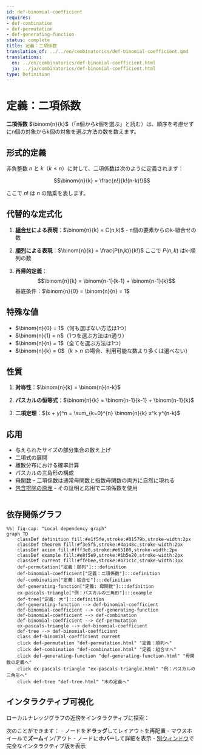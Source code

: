 ```yaml
---
id: def-binomial-coefficient
requires:
- def-combination
- def-permutation
- def-generating-function
status: complete
title: 定義：二項係数
translation_of: ../../en/combinatorics/def-binomial-coefficient.qmd
translations:
  en: ../en/combinatorics/def-binomial-coefficient.html
  ja: ../ja/combinatorics/def-binomial-coefficient.html
type: Definition
---
```


# 定義：二項係数

**二項係数** $\binom{n}{k}$（「n個からk個を選ぶ」と読む）は、順序を考慮せずにn個の対象からk個の対象を選ぶ方法の数を数えます。

## 形式的定義

非負整数 $n$ と $k$（$k \leq n$）に対して、二項係数は次のように定義されます：

$$\binom{n}{k} = \frac{n!}{k!(n-k)!}$$

ここで $n!$ は $n$ の階乗を表します。

## 代替的な定式化

1. **[組合せ](def-combination.qmd)による表現**：$\binom{n}{k} = C(n,k)$ - n個の要素からのk-組合せの数

2. **[順列](def-permutation.qmd)による表現**：$\binom{n}{k} = \frac{P(n,k)}{k!}$ ここで $P(n,k)$ はk-順列の数

3. **再帰的定義**：
   $$\binom{n}{k} = \binom{n-1}{k-1} + \binom{n-1}{k}$$
   基底条件：$\binom{n}{0} = \binom{n}{n} = 1$

## 特殊な値

- $\binom{n}{0} = 1$（何も選ばない方法は1つ）
- $\binom{n}{1} = n$（1つを選ぶ方法はn通り）
- $\binom{n}{n} = 1$（全てを選ぶ方法は1つ）
- $\binom{n}{k} = 0$（$k > n$ の場合、利用可能な数より多くは選べない）

## 性質

1. **対称性**：$\binom{n}{k} = \binom{n}{n-k}$

2. **パスカルの恒等式**：$\binom{n}{k} = \binom{n-1}{k-1} + \binom{n-1}{k}$

3. **二項定理**：$(x + y)^n = \sum_{k=0}^{n} \binom{n}{k} x^k y^{n-k}$

## 応用

- 与えられたサイズの部分集合の数え上げ
- 二項式の展開
- 離散分布における確率計算
- パスカルの三角形の構成
- [母関数](def-generating-function.qmd) - 二項係数は通常母関数と指数母関数の両方に自然に現れる
- [包含排除の原理](thm-inclusion-exclusion.qmd) - その証明と応用で二項係数を使用

```mermaid
```

## 依存関係グラフ

```mermaid
%%| fig-cap: "Local dependency graph"
graph TD
    classDef definition fill:#e1f5fe,stroke:#01579b,stroke-width:2px
    classDef theorem fill:#f3e5f5,stroke:#4a148c,stroke-width:2px
    classDef axiom fill:#fff3e0,stroke:#e65100,stroke-width:2px
    classDef example fill:#e8f5e9,stroke:#1b5e20,stroke-width:2px
    classDef current fill:#ffebee,stroke:#b71c1c,stroke-width:3px
    def-permutation["定義：順列"]:::definition
    def-binomial-coefficient["定義：二項係数"]:::definition
    def-combination["定義：組合せ"]:::definition
    def-generating-function["定義: 母関数"]:::definition
    ex-pascals-triangle["例：パスカルの三角形"]:::example
    def-tree["定義: 木"]:::definition
    def-generating-function --> def-binomial-coefficient
    def-binomial-coefficient --> def-generating-function
    def-binomial-coefficient --> def-combination
    def-binomial-coefficient --> def-permutation
    ex-pascals-triangle --> def-binomial-coefficient
    def-tree --> def-binomial-coefficient
    class def-binomial-coefficient current
    click def-permutation "def-permutation.html" "定義：順列へ"
    click def-combination "def-combination.html" "定義：組合せへ"
    click def-generating-function "def-generating-function.html" "母関数の定義へ"
    click ex-pascals-triangle "ex-pascals-triangle.html" "例：パスカルの三角形へ"
    click def-tree "def-tree.html" "木の定義へ"
```

## インタラクティブ可視化

ローカルナレッジグラフの近傍をインタラクティブに探索：

::: {.graph-viz data-id="def-binomial-coefficient" data-width="700" data-height="500"}
:::

次のことができます：
- ノードを**ドラッグ**してレイアウトを再配置
- マウスホイールで**ズーム**イン/アウト
- ノードに**ホバー**して詳細を表示
- [別ウィンドウ](../../output/interactive/ja/def-binomial-coefficient.html){target="_blank"}で完全なインタラクティブ版を表示
